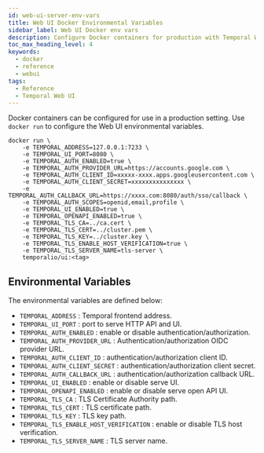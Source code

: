 ```yaml
---
id: web-ui-server-env-vars
title: Web UI Docker Environmental Variables
sidebar_label: Web UI Docker env vars
description: Configure Docker containers for production with Temporal Web UI by setting environmental variables using docker run to manage authentication, TLS, and UI settings efficiently.
toc_max_heading_level: 4
keywords:
  - docker
  - reference
  - webui
tags:
  - Reference
  - Temporal Web UI
---
```


Docker containers can be configured for use in a production setting.
Use `docker run` to configure the Web UI environmental variables.

```
docker run \
    -e TEMPORAL_ADDRESS=127.0.0.1:7233 \
    -e TEMPORAL_UI_PORT=8080 \
    -e TEMPORAL_AUTH_ENABLED=true \
    -e TEMPORAL_AUTH_PROVIDER_URL=https://accounts.google.com \
    -e TEMPORAL_AUTH_CLIENT_ID=xxxxx-xxxx.apps.googleusercontent.com \
    -e TEMPORAL_AUTH_CLIENT_SECRET=xxxxxxxxxxxxxxx \
    -e TEMPORAL_AUTH_CALLBACK_URL=https://xxxx.com:8080/auth/sso/callback \
    -e TEMPORAL_AUTH_SCOPES=openid,email,profile \
    -e TEMPORAL_UI_ENABLED=true \
    -e TEMPORAL_OPENAPI_ENABLED=true \
    -e TEMPORAL_TLS_CA=../ca.cert \
    -e TEMPORAL_TLS_CERT=../cluster.pem \
    -e TEMPORAL_TLS_KEY=../cluster.key \
    -e TEMPORAL_TLS_ENABLE_HOST_VERIFICATION=true \
    -e TEMPORAL_TLS_SERVER_NAME=tls-server \
    temporalio/ui:<tag>
```

## Environmental Variables

The environmental variables are defined below:

- `TEMPORAL_ADDRESS` : Temporal frontend address.
- `TEMPORAL_UI_PORT` : port to serve HTTP API and UI.
- `TEMPORAL_AUTH_ENABLED` : enable or disable authentication/authorization.
- `TEMPORAL_AUTH_PROVIDER_URL` : Authentication/authorization OIDC provider URL.
- `TEMPORAL_AUTH_CLIENT_ID` : authentication/authorization client ID.
- `TEMPORAL_AUTH_CLIENT_SECRET` : authentication/authorization client secret.
- `TEMPORAL_AUTH_CALLBACK_URL` : authentication/authorization callback URL.
- `TEMPORAL_UI_ENABLED` : enable or disable serve UI.
- `TEMPORAL_OPENAPI_ENABLED` : enable or disable serve open API UI.
- `TEMPORAL_TLS_CA` : TLS Certificate Authority path.
- `TEMPORAL_TLS_CERT` : TLS certificate path.
- `TEMPORAL_TLS_KEY` : TLS key path.
- `TEMPORAL_TLS_ENABLE_HOST_VERIFICATION` : enable or disable TLS host verification.
- `TEMPORAL_TLS_SERVER_NAME` : TLS server name.
